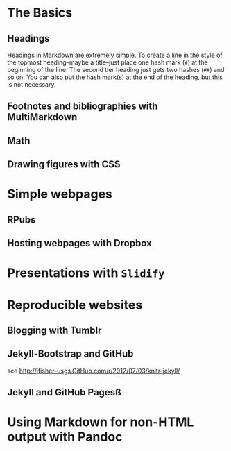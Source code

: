 <!---
 Chapter Chapter 13 For Reproducible Research in R and RStudio
 Christopher Gandrud
 Created 28/06/2012 05:48:16 pm KST
 Updated 
--->

\chapter{Chapter 13: Presenting on the Web and Beyond with Markdown/HTML}

# The Basics

## Headings

Headings in Markdown are extremely simple. To create a line in the style of the topmost heading--maybe a title--just place one hash mark (`#`) at the beginning of the line. The second tier heading just gets two hashes (`##`) and so on. You can also put the hash mark(s) at the end of the heading, but this is not necessary.

## Footnotes and bibliographies with MultiMarkdown

## Math 

## Drawing figures with CSS

# Simple webpages

## RPubs

## Hosting webpages with Dropbox

# Presentations with `Slidify`

# Reproducible websites

## Blogging with Tumblr

## Jekyll-Bootstrap and GitHub

see <http://jfisher-usgs.GitHub.com/r/2012/07/03/knitr-jekyll/>

## Jekyll and GitHub Pagesß

# Using Markdown for non-HTML output with Pandoc

